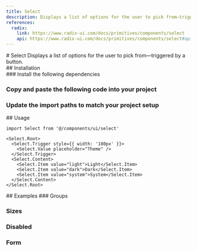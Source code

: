 ```yaml
---
title: Select
description: Displays a list of options for the user to pick from—triggered by a button.
references:
  radix:
    link: https://www.radix-ui.com/docs/primitives/components/select
    api: https://www.radix-ui.com/docs/primitives/components/select#api-reference
---
```

<ContentContainer>

<Section gap="1">
# Select
<Paragraph size={'extraLarge'} color={'tertiary'}>Displays a list of options for the user to pick from—triggered by a button.</Paragraph>
<ComponentPreview name="select" withRecipe />
</Section>

<Section>
## Installation

<Steps>
<Section>
### Install the following dependencies

<InstallTabs pkg="@radix-ui/react-select" />

### Copy and paste the following code into your project

<ComponentSource name="select" />

### Update the import paths to match your project setup
</Section>
</Steps>
</Section>

<Section>
## Usage

```tsx
import Select from '@/components/ui/select'
```
```tsx
<Select.Root>
  <Select.Trigger style={{ width: '180px' }}>
    <Select.Value placeholder="Theme" />
  </Select.Trigger>
  <Select.Content>
    <Select.Item value="light">Light</Select.Item>
    <Select.Item value="dark">Dark</Select.Item>
    <Select.Item value="system">System</Select.Item>
  </Select.Content>
</Select.Root>
```
</Section>

<Section>
## Examples
### Groups
<ComponentPreview name ="select" file = "groups" />

### Sizes
<ComponentPreview name ="select" file = "sizes" />

### Disabled
<ComponentPreview name ="select" file = "disabled" />

### Form
<ComponentPreview name ="select" file = "form" />

</Section>

</ContentContainer>